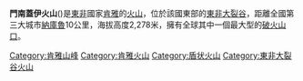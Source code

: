 {{Infobox mountain
| Name = 門南蓋伊火山
| Photo = Menengai crater view from the edge.jpg
| photo_caption = 
| Elevation = 2,278米
| elevation_ref = 
| prominence = 
| Location = {{flag|Kenya}}
| range = 
| map = Kenya
| map_caption = 
| label_position = bottom
| latd = 0 | latm = 12 | lats = | latNS = S
| longd = 36 | longm = 4 | longs = | longEW = E
| topo = 
| Type = [[盾狀火山|盾狀火山]]
| age = 
| Last eruption = 6050 BC (?)
| first_ascent = 
| easiest_route = 乘坐公交车东北路线
}}

'''門南蓋伊火山'''({{lang-en|Menengai Crater}})是[[東非|東非]]國家[[肯雅|肯雅]]的[[火山|火山]]，位於該國東部的[[東非大裂谷|東非大裂谷]]，距離全國第三大城市[[納庫魯|納庫魯]]10公里，海拔高度2,278米，擁有全球其中一個最大型的[[破火山口|破火山口]]。

[[Category:肯雅山峰|Category:肯雅山峰]]
[[Category:肯雅火山|Category:肯雅火山]]
[[Category:盾状火山|Category:盾状火山]]
[[Category:東非大裂谷火山|Category:東非大裂谷火山]]

{{Kenya-stub}}